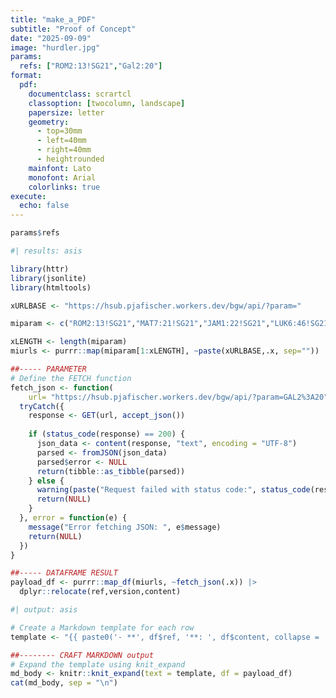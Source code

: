 ```yaml
---
title: "make_a_PDF"
subtitle: "Proof of Concept"
date: "2025-09-09"
image: "hurdler.jpg"
params: 
  refs: ["ROM2:13!SG21","Gal2:20"]
format:
  pdf:
    documentclass: scrartcl
    classoption: [twocolumn, landscape]
    papersize: letter
    geometry:
      - top=30mm
      - left=40mm
      - right=40mm
      - heightrounded
    mainfont: Lato
    monofont: Arial
    colorlinks: true
execute:
  echo: false  
---
```


::: {#inputDiv}
<!-- inputDiv is considered Void-->
:::

:::: {#outputDiv}
<div>

<!--  any output comes here to outputDiv is considered Void-->

</div>
::::

```r
params$refs
```

```r
#| results: asis

library(httr)
library(jsonlite)
library(htmltools)

xURLBASE <- "https://hsub.pjafischer.workers.dev/bgw/api/?param="

miparam <- c("ROM2:13!SG21","MAT7:21!SG21","JAM1:22!SG21","LUK6:46!SG21","HEB4:2!SG21","1SA3:10!SG21","1SA3:1!SG21","PSA33:9!SG21","ROM1:19-20!SG21","HEB11:3!SG21","JOB38:2!SG21","ACT3:19-20!SG21","LUK11:13!SG21","JOH1:1-12!SG21","JOH2:1-12!SG21","REV19:9!SG21","ROM6:13!SG21","PSA71!SG21","PSA102:17-19!SG21","PSA145:4-5!SG21","DEU6:6-8!SG21","PSA71:17-21!SG21","PSA78:2-8!SG21","PSA42:1!KJV","ISA8:16-18!SG21","PSA16:1!SG21","HEB2:4!SG21","HEB2:12-13!SG21","PSA22:31-32!SG21","GEN1:1!SG21","GEN12:8!SG21","REV4:2!SG21","GAL2:19!SG21","GEN1:2!SG21","GAL2:20!SG21","HEB1:1-2!SG21","JOH1:29!SG21","Gen1:3!SG21","John1:29!SG21","Ps14!SG21","ACT7:52-53!SG21","ACT2:32-35!SG21","MAT22:43-45!SG21","Gal2:20")

xLENGTH <- length(miparam)
miurls <- purrr::map(miparam[1:xLENGTH], ~paste(xURLBASE,.x, sep=""))

##----- PARAMETER
# Define the FETCH function
fetch_json <- function(
    url= "https://hsub.pjafischer.workers.dev/bgw/api/?param=GAL2%3A20") {
  tryCatch({
    response <- GET(url, accept_json())
    
    if (status_code(response) == 200) {
      json_data <- content(response, "text", encoding = "UTF-8")
      parsed <- fromJSON(json_data)
      parsed$error <- NULL
      return(tibble::as_tibble(parsed))
    } else {
      warning(paste("Request failed with status code:", status_code(response)))
      return(NULL)
    }
  }, error = function(e) {
    message("Error fetching JSON: ", e$message)
    return(NULL)
  })
}

##----- DATAFRAME RESULT
payload_df <- purrr::map_df(miurls, ~fetch_json(.x)) |>
  dplyr::relocate(ref,version,content)

```

```r
#| output: asis

# Create a Markdown template for each row
template <- "{{ paste0('- **', df$ref, '**: ', df$content, collapse = '\\n\\n') }}"

##-------- CRAFT MARKDOWN output
# Expand the template using knit_expand
md_body <- knitr::knit_expand(text = template, df = payload_df)
cat(md_body, sep = "\n")

```
